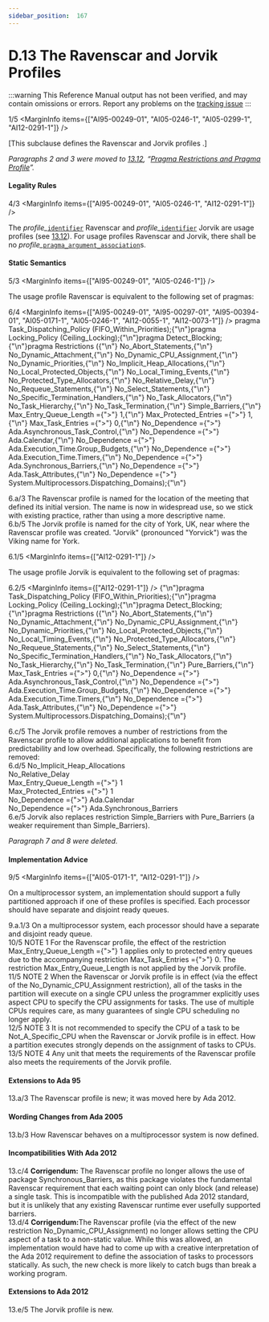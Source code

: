 ```yaml
---
sidebar_position:  167
---
```


# D.13 The Ravenscar and Jorvik Profiles

:::warning
This Reference Manual output has not been verified,
and may contain omissions or errors.
Report any problems on the [tracking issue](https://github.com/ada-lang-io/ada-lang-io/issues/20)
:::


<MarginText>1/5</MarginText>
<MarginInfo items={["AI95-00249-01", "AI05-0246-1", "AI05-0299-1", "AI12-0291-1"]} />
<p>[This subclause defines the Ravenscar and Jorvik profiles .] <br /></p>

<p><em>Paragraphs 2 and 3 were moved to <a href="../AA-13/AA-13.12">13.12</a>, &ldquo;<a href="../AA-13/AA-13.12">Pragma Restrictions and Pragma Profile</a>&rdquo;.</em> <br /></p>


#### Legality Rules

<MarginText>4/3</MarginText>
<MarginInfo items={["AI95-00249-01", "AI05-0246-1", "AI12-0291-1"]} />
<p>The <em>profile_</em><code><a href="../AA-2/AA-2.3#S0002">identifier</a></code> Ravenscar and <em>profile_</em><code><a href="../AA-2/AA-2.3#S0002">identifier</a></code> Jorvik are  usage profiles  (see <a href="../AA-13/AA-13.12">13.12</a>). For usage profiles  Ravenscar and Jorvik, there shall be no <em>profile_</em><code><a href="../AA-2/AA-2.8#S0020">pragma_argument_association</a></code>s. <br /></p>


#### Static Semantics

<MarginText>5/3</MarginText>
<MarginInfo items={["AI95-00249-01", "AI05-0246-1"]} />
<p>The usage profile Ravenscar is equivalent to the following set of pragmas:<br /></p>

<MarginText>6/4</MarginText>
<MarginInfo items={["AI95-00249-01", "AI95-00297-01", "AI95-00394-01", "AI05-0171-1", "AI05-0246-1", "AI12-0055-1", "AI12-0073-1"]} />
<CodeBlock language="ada">
pragma Task_Dispatching_Policy (FIFO_Within_Priorities);{"\n"}pragma Locking_Policy (Ceiling_Locking);{"\n"}pragma Detect_Blocking;{"\n"}pragma Restrictions ({"\n"}              No_Abort_Statements,{"\n"}              No_Dynamic_Attachment,{"\n"}              No_Dynamic_CPU_Assignment,{"\n"}              No_Dynamic_Priorities,{"\n"}              No_Implicit_Heap_Allocations,{"\n"}              No_Local_Protected_Objects,{"\n"}              No_Local_Timing_Events,{"\n"}              No_Protected_Type_Allocators,{"\n"}              No_Relative_Delay,{"\n"}              No_Requeue_Statements,{"\n"}              No_Select_Statements,{"\n"}              No_Specific_Termination_Handlers,{"\n"}              No_Task_Allocators,{"\n"}              No_Task_Hierarchy,{"\n"}              No_Task_Termination,{"\n"}              Simple_Barriers,{"\n"}              Max_Entry_Queue_Length ={">"} 1,{"\n"}              Max_Protected_Entries ={">"} 1,{"\n"}              Max_Task_Entries ={">"} 0,{"\n"}              No_Dependence ={">"} Ada.Asynchronous_Task_Control,{"\n"}              No_Dependence ={">"} Ada.Calendar,{"\n"}              No_Dependence ={">"} Ada.Execution_Time.Group_Budgets,{"\n"}              No_Dependence ={">"} Ada.Execution_Time.Timers,{"\n"}              No_Dependence ={">"} Ada.Synchronous_Barriers,{"\n"}              No_Dependence ={">"} Ada.Task_Attributes,{"\n"}              No_Dependence ={">"} System.Multiprocessors.Dispatching_Domains);{"\n"}

</CodeBlock>
<AnnotatedOnly>
<MarginText>6.a/3</MarginText>
<Admonition type="aarm" aarm="discussion">
<strong></strong>The Ravenscar profile is named for the location of the meeting that defined its initial version. The name is now in widespread use, so we stick with existing practice, rather than using a more descriptive name.<br /></Admonition>
</AnnotatedOnly>

<AnnotatedOnly>
<MarginText>6.b/5</MarginText>
<Admonition type="aarm" aarm="note">
The Jorvik profile is named for the city of York, UK, near where the Ravenscar profile was created. "Jorvik" (pronounced "Yorvick") was the Viking name for York. <br /></Admonition>
</AnnotatedOnly>

<MarginText>6.1/5</MarginText>
<MarginInfo items={["AI12-0291-1"]} />
<p>The usage profile Jorvik is equivalent to the following set of pragmas:<br /></p>

<MarginText>6.2/5</MarginText>
<MarginInfo items={["AI12-0291-1"]} />
<CodeBlock language="ada">
{"\n"}pragma Task_Dispatching_Policy (FIFO_Within_Priorities);{"\n"}pragma Locking_Policy (Ceiling_Locking);{"\n"}pragma Detect_Blocking;{"\n"}pragma Restrictions ({"\n"}              No_Abort_Statements,{"\n"}              No_Dynamic_Attachment,{"\n"}              No_Dynamic_CPU_Assignment,{"\n"}              No_Dynamic_Priorities,{"\n"}              No_Local_Protected_Objects,{"\n"}              No_Local_Timing_Events,{"\n"}              No_Protected_Type_Allocators,{"\n"}              No_Requeue_Statements,{"\n"}              No_Select_Statements,{"\n"}              No_Specific_Termination_Handlers,{"\n"}              No_Task_Allocators,{"\n"}              No_Task_Hierarchy,{"\n"}              No_Task_Termination,{"\n"}              Pure_Barriers,{"\n"}              Max_Task_Entries ={">"} 0,{"\n"}              No_Dependence ={">"} Ada.Asynchronous_Task_Control,{"\n"}              No_Dependence ={">"} Ada.Execution_Time.Group_Budgets,{"\n"}              No_Dependence ={">"} Ada.Execution_Time.Timers,{"\n"}              No_Dependence ={">"} Ada.Task_Attributes,{"\n"}              No_Dependence ={">"} System.Multiprocessors.Dispatching_Domains);{"\n"}

</CodeBlock>
<AnnotatedOnly>
<MarginText>6.c/5</MarginText>
<Admonition type="aarm" aarm="discussion">
<strong></strong>The Jorvik profile removes a number of restrictions from the Ravenscar profile to allow additional applications to benefit from predictability and low overhead. Specifically, the following restrictions are removed: <br /></Admonition>
</AnnotatedOnly>

<AnnotatedOnly>
<MarginText>6.d/5</MarginText>
<Admonition type="aarm" aarm="note">
    No_Implicit_Heap_Allocations<br />    No_Relative_Delay<br />    Max_Entry_Queue_Length ={">"} 1<br />    Max_Protected_Entries ={">"} 1<br />    No_Dependence ={">"} Ada.Calendar<br />    No_Dependence ={">"} Ada.Synchronous_Barriers<br /></Admonition>
</AnnotatedOnly>

<AnnotatedOnly>
<MarginText>6.e/5</MarginText>
<Admonition type="aarm" aarm="note">
Jorvik also replaces restriction Simple_Barriers with Pure_Barriers (a weaker requirement than Simple_Barriers). <br /></Admonition>
</AnnotatedOnly>

<p><em>Paragraph 7 and 8 were deleted.</em> <br /></p>


#### Implementation Advice

<MarginText>9/5</MarginText>
<MarginInfo items={["AI05-0171-1", "AI12-0291-1"]} />
<p>On a multiprocessor system, an implementation should support a fully partitioned approach if one of these profiles is specified. Each processor should have separate and disjoint ready queues.<br /></p>

<AnnotatedOnly>
<MarginText>9.a.1/3</MarginText>
<Admonition type="aarm" aarm="implementation-advice">
<strong></strong>On a multiprocessor system, each processor should have a separate and disjoint ready queue.<br /></Admonition>
</AnnotatedOnly>

<AnnotatedOnly>
<MarginText>10/5</MarginText>
<MarginInfo items={["AI95-00249-01", "AI05-0246-1", "AI12-0291-1"]} />
<Admonition type="aarm" aarm="note">
NOTE 1   For the Ravenscar profile, the  effect of the restriction Max_Entry_Queue_Length ={">"} 1  applies only to protected entry queues due to the accompanying restriction  Max_Task_Entries ={">"} 0. The restriction Max_Entry_Queue_Length is not applied by the Jorvik profile.<br /></Admonition>
</AnnotatedOnly>

<AnnotatedOnly>
<MarginText>11/5</MarginText>
<MarginInfo items={["AI12-0055-1", "AI12-0291-1"]} />
<Admonition type="aarm" aarm="note">
NOTE 2   When the Ravenscar or Jorvik profile is in effect (via the effect of the No_Dynamic_CPU_Assignment restriction), all of the tasks in the partition will execute on a single CPU unless the programmer explicitly uses aspect CPU to specify the CPU assignments for tasks. The use of multiple CPUs requires care, as many guarantees of single CPU scheduling no longer apply.<br /></Admonition>
</AnnotatedOnly>

<AnnotatedOnly>
<MarginText>12/5</MarginText>
<MarginInfo items={["AI12-0055-1", "AI12-0291-1"]} />
<Admonition type="aarm" aarm="note">
NOTE 3   It is not recommended to specify the CPU of a task to be Not_A_Specific_CPU when the Ravenscar or Jorvik profile is in effect. How a partition executes strongly depends on the assignment of tasks to CPUs.<br /></Admonition>
</AnnotatedOnly>

<AnnotatedOnly>
<MarginText>13/5</MarginText>
<MarginInfo items={["AI12-0291-1"]} />
<Admonition type="aarm" aarm="note">
NOTE 4   Any unit that meets the requirements of the Ravenscar profile also meets the requirements of the Jorvik profile. <br /></Admonition>
</AnnotatedOnly>

<AnnotatedOnly>

#### Extensions to Ada 95

</AnnotatedOnly>
<AnnotatedOnly>
<MarginText>13.a/3</MarginText>
<MarginInfo items={["AI95-00249-01", "AI05-0246-1"]} />
<Admonition type="aarm" aarm="note">
The Ravenscar profile is new; it was moved here by Ada 2012. <br /></Admonition>
</AnnotatedOnly>

<AnnotatedOnly>

#### Wording Changes from Ada 2005

</AnnotatedOnly>
<AnnotatedOnly>
<MarginText>13.b/3</MarginText>
<MarginInfo items={["AI05-0171-1"]} />
<Admonition type="aarm" aarm="note">
How Ravenscar behaves on a multiprocessor system is now defined. <br /></Admonition>
</AnnotatedOnly>

<AnnotatedOnly>

#### Incompatibilities With Ada 2012

</AnnotatedOnly>
<AnnotatedOnly>
<MarginText>13.c/4</MarginText>
<MarginInfo items={["AI05-0073-1"]} />
<Admonition type="aarm" aarm="note">
<strong>Corrigendum:</strong> The Ravenscar profile no longer allows the use of package Synchronous_Barriers, as this package violates the fundamental Ravenscar requirement that each waiting point can only block (and release) a single task. This is incompatible with the published Ada 2012 standard, but it is unlikely that any existing Ravenscar runtime ever usefully supported barriers.<br /></Admonition>
</AnnotatedOnly>

<AnnotatedOnly>
<MarginText>13.d/4</MarginText>
<MarginInfo items={["AI05-0055-1"]} />
<Admonition type="aarm" aarm="note">
<strong>Corrigendum:</strong>The Ravenscar profile (via the effect of the new restriction No_Dynamic_CPU_Assignment) no longer allows setting the CPU aspect of a task to a non-static value. While this was allowed, an implementation would have had to come up with a creative interpretation of the Ada 2012 requirement to define the association of tasks to processors statically. As such, the new check is more likely to catch bugs than break a working program. <br /></Admonition>
</AnnotatedOnly>

<AnnotatedOnly>

#### Extensions to Ada 2012

</AnnotatedOnly>
<AnnotatedOnly>
<MarginText>13.e/5</MarginText>
<MarginInfo items={["AI12-0291-1"]} />
<Admonition type="aarm" aarm="note">
The Jorvik profile is new. <br /></Admonition>
</AnnotatedOnly>


